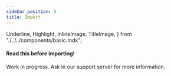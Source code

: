 ```yaml
---
sidebar_position: 5
title: Import
---
```

  Underline,
  Highlight,
  InlineImage,
  TitleImage,
} from "./../../components/basic.mdx";

#### Read this before importing!

<Underline />

Work in progress.
Ask in our <Highlight color="#69d9a1" url="https://discord.com/invite/bnkaWnwuVV">support server</Highlight> for more information.